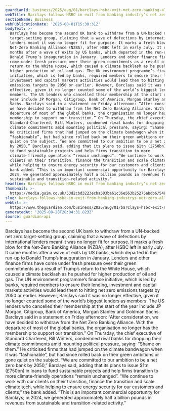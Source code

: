```yaml
---
guardianId: business/2025/aug/01/barclays-hsbc-exit-net-zero-banking-alliance
webTitle: Barclays follows HSBC in exit from banking industry’s net zero alliance
sectionName: Business
webPublicationDate: '2025-08-01T15:30:31Z'
bodyText: >-
  Barclays has become the second UK bank to withdraw from a UN-backed net zero
  target-setting group, claiming that a wave of defections by international
  lenders meant it was no longer fit for purpose. It marks a fresh blow for the
  Net-Zero Banking Alliance (NZBA), after HSBC left in early July. It came
  months after a wave of exits by US banks, which departed in the run-up to
  Donald Trump’s inauguration in January. Lenders and other finance firms have
  come under fresh pressure over their green commitments as a result of Trump’s
  return to the White House, which caused a climate backlash as he pushed for
  higher production of oil and gas. The UN environment programme’s finance
  initiative, which is led by banks, required members to ensure their lending,
  investment and capital markets activities would lead them to hitting net zero
  emissions targets by 2050 or earlier. However, Barclays said it was no longer
  effective, given it no longer counted some of the world’s biggest lenders as
  members. The US lenders who cancelled their membership at the start of the
  year include JP Morgan, Citigroup, Bank of America, Morgan Stanley and Goldman
  Sachs. Barclays said in a statement on Friday afternoon: “After consideration,
  we have decided to withdraw from the Net Zero Banking Alliance. With the
  departure of most of the global banks, the organisation no longer has the
  membership to support our transition.” On Thursday, the chief executive of
  Standard Chartered, Bill Winters, condemned rival banks for dropping their
  climate commitments amid mounting political pressure, saying: “Shame on them.”
  He criticised firms that had jumped on the climate bandwagon when it was
  “fashionable”, but had since rolled back on their green ambitions or gone
  quiet on the subject. “We are committed to our ambition to be a net zero bank
  by 2050,” Barclays said, adding that its plans to issue $1tn (£750bn) in loans
  to fund sustainable projects and help firms transition to more
  climate-friendly operations “remain unchanged”. “We continue to work with our
  clients on their transition, finance the transition and scale climate tech,
  while helping to ensure energy security for our customers and clients,” the
  bank added. “This is an important commercial opportunity for Barclays; in
  2024, we generated approximately half a billion pounds in revenues from
  sustainable and transition-related activity.”
headline: Barclays follows HSBC in exit from banking industry’s net zero alliance
thumbnail: >-
  https://media.guim.co.uk/53d2cbd3223ecba503ba61c36e563b25275abdb6/548_0_4164_3333/500.jpg
slug: barclays-follows-hsbc-in-exit-from-banking-industrys-net-zero-alliance
webUrl: >-
  https://www.theguardian.com/business/2025/aug/01/barclays-hsbc-exit-net-zero-banking-alliance
generatedAt: '2025-08-28T20:04:31.823Z'
source: guardian-api
---
```

Barclays has become the second UK bank to withdraw from a UN-backed net zero target-setting group, claiming that a wave of defections by international lenders meant it was no longer fit for purpose. It marks a fresh blow for the Net-Zero Banking Alliance (NZBA), after HSBC left in early July. It came months after a wave of exits by US banks, which departed in the run-up to Donald Trump’s inauguration in January. Lenders and other finance firms have come under fresh pressure over their green commitments as a result of Trump’s return to the White House, which caused a climate backlash as he pushed for higher production of oil and gas. The UN environment programme’s finance initiative, which is led by banks, required members to ensure their lending, investment and capital markets activities would lead them to hitting net zero emissions targets by 2050 or earlier. However, Barclays said it was no longer effective, given it no longer counted some of the world’s biggest lenders as members. The US lenders who cancelled their membership at the start of the year include JP Morgan, Citigroup, Bank of America, Morgan Stanley and Goldman Sachs. Barclays said in a statement on Friday afternoon: “After consideration, we have decided to withdraw from the Net Zero Banking Alliance. With the departure of most of the global banks, the organisation no longer has the membership to support our transition.” On Thursday, the chief executive of Standard Chartered, Bill Winters, condemned rival banks for dropping their climate commitments amid mounting political pressure, saying: “Shame on them.” He criticised firms that had jumped on the climate bandwagon when it was “fashionable”, but had since rolled back on their green ambitions or gone quiet on the subject. “We are committed to our ambition to be a net zero bank by 2050,” Barclays said, adding that its plans to issue $1tn (£750bn) in loans to fund sustainable projects and help firms transition to more climate-friendly operations “remain unchanged”. “We continue to work with our clients on their transition, finance the transition and scale climate tech, while helping to ensure energy security for our customers and clients,” the bank added. “This is an important commercial opportunity for Barclays; in 2024, we generated approximately half a billion pounds in revenues from sustainable and transition-related activity.”
